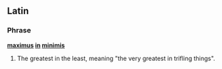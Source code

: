 ==Latin==

===Phrase===
'''[[maximus]] [[in]] [[minimis]]'''

# The greatest in the least, meaning "the very greatest in trifling things".
